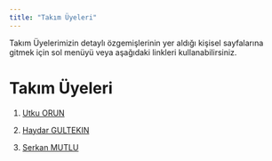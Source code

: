```yaml
---
title: "Takım Üyeleri"
---
```


Takım Üyelerimizin detaylı özgemişlerinin yer aldığı kişisel sayfalarına gitmek için sol menüyü veya aşağıdaki linkleri kullanabilirsiniz.

# Takım Üyeleri

1.  [Utku ORUN](/takim/utkuorun.qmd)

2.  [Haydar GULTEKIN](/takim/HaydarGULTEKIN.qmd)

3.  [Serkan MUTLU](/takim/serkanmutlu.qmd)
